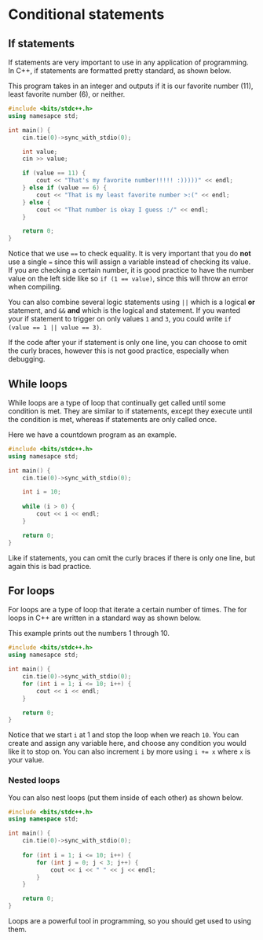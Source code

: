 # Conditional statements

## If statements

If statements are very important to use in any application of programming.
In C++, if statements are formatted pretty standard, as shown below.

This program takes in an integer and outputs if it is our favorite number (11), least favorite number (6), or neither.

```c++
#include <bits/stdc++.h>
using namesapce std;

int main() {
    cin.tie(0)->sync_with_stdio(0);

    int value;
    cin >> value;

    if (value == 11) {
        cout << "That's my favorite number!!!!! :)))))" << endl;
    } else if (value == 6) {
        cout << "That is my least favorite number >:(" << endl;
    } else {
        cout << "That number is okay I guess :/" << endl;
    }

    return 0;
}
```

Notice that we use ``==`` to check equality.  It is very important that you do **not** use a single `=` since this will assign a variable instead of checking its value.
If you are checking a certain number, it is good practice to have the number value on the left side like so `if (1 == value)`, since this will throw an error when compiling.

You can also combine several logic statements using `||` which is a logical **or** statement, and `&&` **and** which is the logical and statement.
If you wanted your if statement to trigger on only values `1` and `3`, you could write `if (value == 1 || value == 3)`.

If the code after your if statement is only one line, you can choose to omit the curly braces, however this is not good practice, especially when debugging.

## While loops

While loops are a type of loop that continually get called until some condition is met.
They are similar to if statements, except they execute until the condition is met, whereas if statements are only called once.

Here we have a countdown program as an example.


```c++
#include <bits/stdc++.h>
using namesapce std;

int main() {
    cin.tie(0)->sync_with_stdio(0);

    int i = 10;
    
    while (i > 0) {
        cout << i << endl;
    }

    return 0;
}
```

Like if statements, you can omit the curly braces if there is only one line, but again this is bad practice.


## For loops

For loops are a type of loop that iterate a certain number of times.  The for loops in C++ are written in a standard way as shown below.

This example prints out the numbers 1 through 10.

```c++
#include <bits/stdc++.h>
using namesapce std;

int main() {
    cin.tie(0)->sync_with_stdio(0);
    for (int i = 1; i <= 10; i++) {
        cout << i << endl;
    }

    return 0;
}
```

Notice that we start `i` at 1 and stop the loop when we reach `10`.  You can create and assign any variable here, and choose any condition you would like it to stop on.
You can also increment `i` by more using `i += x` where `x` is your value.

### Nested loops
You can also nest loops (put them inside of each other) as shown below.

```c++
#include <bits/stdc++.h>
using namespace std;

int main() {
    cin.tie(0)->sync_with_stdio(0);
    
    for (int i = 1; i <= 10; i++) {
        for (int j = 0; j < 3; j++) {
            cout << i << " " << j << endl;
        }
    }

    return 0;
}
```

Loops are a powerful tool in programming, so you should get used to using them.

